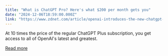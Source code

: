 ```yaml
---
title: "What is ChatGPT Pro? Here's what $200 per month gets you"
date: "2024-12-06T18:59:00.000Z"
link: "https://www.zdnet.com/article/openai-introduces-the-new-chatgpt-pro-200-per-month-plan-heres-what-you-get/"
---
```


At 10 times the price of the regular ChatGPT Plus subscription, you get access to all of OpenAI's latest and greatest.

[Read more](https://www.zdnet.com/article/openai-introduces-the-new-chatgpt-pro-200-per-month-plan-heres-what-you-get/)
